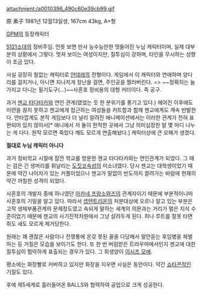 attachment:/a0010396_490c60e39cb99.gif

原 素子 1981년 12월13일생, 167cm 43kg, A+형

[[GPM]]의 등장캐릭터

[[5121소대]]의 정비주임. 언뜻 보면 만사 능수능란한 멋들어진 누님 캐릭터이며, 실제 대부분의 상황에서 그렇다. 멋져 보이는 여성이지만, 질투심이 강하며, 타인을 무시하는 성향이 조금 있다.

사실 굉장히 철없는 캐릭터로 [[얀데레]]의 전형이다. 게임에서 이 캐릭터와 연애하며 양다리를 걸치거나, 아니면 지나치게 장난을 걸면, 주인공을 찔러버린다. => ~~정확히는 늘 가지고 다니는 필기도구(…)~~사혼호 정비용의 대형 커터이다. 즉 공구.

과거 [[젠교 타다타카]]와 연인 관계(였었는 듯 한 분위기를 풍기고 있다.)  헤어진 이후에도 미련을 끊지 못하고 젠교에게 접근하는 여성들을 커트함과 함께 젠교에게도 계속 반발한다. 안타깝게도 본작 게임보다 더 널리 알려진 애니메이션에서는 이러한 관계가 전혀 표현되어 있지 않아서[* 애니에서 저 둘이 한적한 곳에서 그냥 의미심장한 말 몇 마디 나누는 게 다다. 원작 모르면 죽었다 깨도 모르게 연출해놨다.] 캐릭터상에 큰 오해가 생겼다.

'''절대로 누님 캐릭터 아니다'''

과거 정비학교 시절에 잠깐 학교를 방문한 젠교 타다타카와는 연인관계가 되었다. 그 때는 검은 긴 생머리를 휘날리는 [[도짓코]]속성의 미소녀였다.
당시 젠교는 대학생이었기 때문에 약간 나이차가 있는 커플이었으나 젠교가 말없이 반도까지 끌려가는 바람에 현재의 약간 까칠한 성격이 되었다.

사혼호의 개발자 중에 하나였던 [[아카네 프랑소와즈]]의 관계자이기 때문에 부분적이나마 사혼호의 기밀을 알고 있다. 따라서 [[셉텐트리온]]의 처분대상에 오르나 알고 있는 부분은 고작 생체부품관계의 문제정도였고 속되게 말하는 세계의 의문과는 거리가 멀은 지식 수준이었기 때문에 젠교의 사기진작차원에서 그냥 살려두게 된다. 허나 루트를 잘못 타면 쥐도 새도 모르게 제거당한다.

원래는 꽤 괜찮은 사람이나 전쟁통에 온갖 못된 꼴을 다당해서 말안듣는 후임병을 체벌하는 등 거칠은 모습을 보이기도 한다. 또 한 번 버림받은 트라우마에서인지 젠교에 대한 질투심이 험악하게 표출되는 경우가 있다. 그 희생양이 [[이시즈 모에]].

평소에는 화장빨로 커버하고 있지만 화장을 지우면 사실은 동안이다. 약간 [[쇼타콘]]적인 기질도 있다.

후에 제5세계로 흘러들어온 BALLS와 협력하여 공업으로 크게 성공한다.
